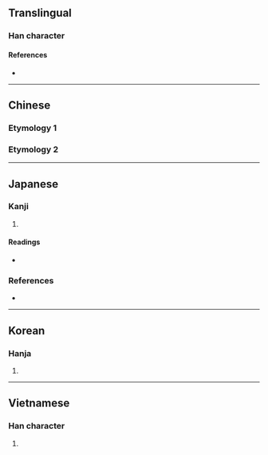 {{also|別}}
{{character info/new}}
==Translingual==

===Han character===
{{Han char|rn=18|rad=刀|as=05|sn=7|four=|canj=RSLN,XRSLN|ids=⿰另刂}}

====References====
* {{Han ref|kx=0138.281|dkj=01925|hdz=10328.130|uh=522B}}

----

==Chinese==

===Etymology 1===
{{zh-see|別|sv}}

===Etymology 2===
{{zh-see|彆}}

----

==Japanese==

===Kanji===
{{ja-kanji|grade=|rs=刀05}}

# {{alternative form of|別|lang=ja}}

====Readings====
* {{ja-readings|on=[[べつ]] (betsu), [[べち]] (bechi)|kun=[[わかれる]] (wakareru), [[わける]] (wakeru), [[わかれ]] (wakare)}}

===References===
* {{R:Koseki Moji|022700}}

----

==Korean==

===Hanja===
{{ko-hanja|hangeul=별|rv=byeol|mr=pyŏl}}

# {{defn|lang=ko|sort=刀05}}

----

==Vietnamese==

===Han character===
{{vi-hantu|[[biệt]]|rs=刀05}}

# {{defn|lang=vi|sort=刀05}}